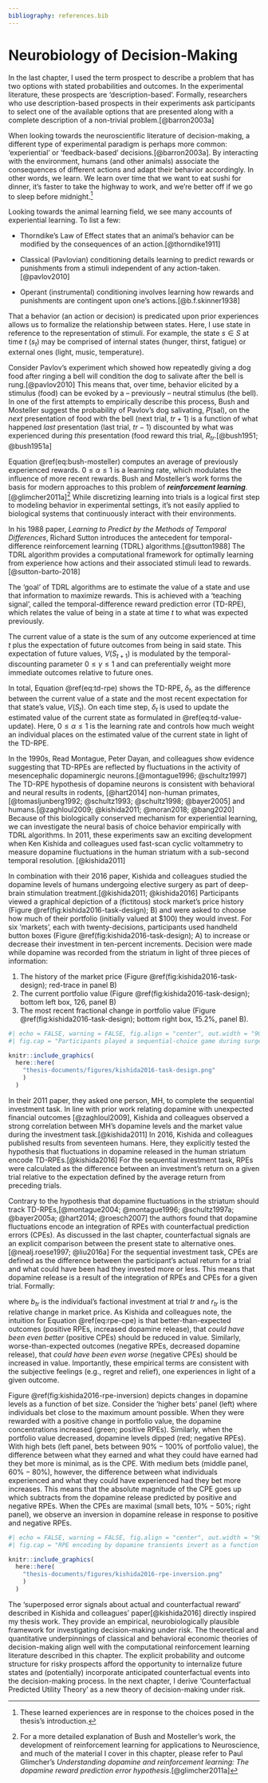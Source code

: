 ```yaml
---
bibliography: references.bib
---
```


# Neurobiology of Decision-Making

In the last chapter, I used the term prospect to describe a problem that has two options with stated probabilities and outcomes. In the experimental literature, these prospects are 'description-based'. Formally, researchers who use description-based prospects in their experiments ask participants to select one of the available options that are presented along with a complete description of a non-trivial problem.[@barron2003a]

When looking towards the neuroscientific literature of decision-making, a different type of experimental paradigm is perhaps more common: 'experiential' or 'feedback-based' decisions.[@barron2003a]. By interacting with the environment, humans (and other animals) associate the consequences of different actions and adapt their behavior accordingly. In other words, we learn. We learn over time that we want to eat sushi for dinner, it's faster to take the highway to work, and we're better off if we go to sleep before midnight.[^neurobiology-1]

[^neurobiology-1]: These learned experiences are in response to the choices posed in the thesis's introduction.

Looking towards the animal learning field, we see many accounts of experiential learning. To list a few:

-   Thorndike's Law of Effect states that an animal's behavior can be modified by the consequences of an action.[@thorndike1911]

-   Classical (Pavlovian) conditioning details learning to predict rewards or punishments from a stimuli independent of any action-taken.[@pavlov2010]

-   Operant (instrumental) conditioning involves learning how rewards and punishments are contingent upon one's actions.[@b.f.skinner1938]

That a behavior (an action or decision) is predicated upon prior experiences allows us to formalize the relationship between states. Here, I use state in reference to the representation of stimuli. For example, the state $s \in S$ at time $t$ ($s_t$) may be comprised of internal states (hunger, thirst, fatigue) or external ones (light, music, temperature).

Consider Pavlov's experiment which showed how repeatedly giving a dog food after ringing a bell will condition the dog to salivate after the bell is rung.[@pavlov2010] This means that, over time, behavior elicited by a stimulus (food) can be evoked by a -- previously -- neutral stimulus (the bell). In one of the first attempts to empirically describe this process, Bush and Mosteller suggest the probability of Pavlov's dog salivating, $P(\text{sal})$, on the *next* presentation of food with the bell (next trial, $tr+1$) is a function of what happened *last* presentation (last trial, $tr-1$) discounted by what was experienced during *this* presentation (food reward this trial, $R_{tr}$.[@bush1951; @bush1951a]

```{=tex}
\begin{equation}
P(\text{sal})_{\text{tr}+1} = P(\text{sal})_{\text{tr}-1} + \alpha (R_{\text{tr}} - P(\text{sal})_{\text{tr}-1})
(\#eq:bush-mosteller)
\end{equation}
```
Equation \@ref(eq:bush-mosteller) computes an average of previously experienced rewards. $0 \leq \alpha \leq 1$ is a learning rate, which modulates the influence of more recent rewards. Bush and Mosteller's work forms the basis for modern approaches to this problem of ***reinforcement learning***.[@glimcher2011a][^neurobiology-2] While discretizing learning into trials is a logical first step to modeling behavior in experimental settings, it's not easily applied to biological systems that continuously interact with their environments.

[^neurobiology-2]: For a more detailed explanation of Bush and Mosteller's work, the development of reinforcement learning for applications to Neuroscience, and much of the material I cover in this chapter, please refer to Paul Glimcher's *Understanding dopamine and reinforcement learning: The dopamine reward prediction error hypothesis*.[@glimcher2011a]

In his 1988 paper, *Learning to Predict by the Methods of Temporal Differences*, Richard Sutton introduces the antecedent for temporal-difference reinforcement learning (TDRL) algorithms.[@sutton1988] The TDRL algorithm provides a computational framework for optimally learning from experience how actions and their associated stimuli lead to rewards. [@sutton-barto-2018]

The 'goal' of TDRL algorithms are to estimate the value of a state and use that information to maximize rewards. This is achieved with a 'teaching signal', called the temporal-difference reward prediction error (TD-RPE), which relates the value of being in a state at time $t$ to what was expected previously.

```{=tex}
\begin{equation}
\delta_t = [\text{outcome}_t + \gamma V(S_{t+1})] - V(S_t)
(\#eq:td-rpe)
\end{equation}
```
The current value of a state is the sum of any outcome experienced at time $t$ plus the expectation of future outcomes from being in said state. This expectation of future values, $V(S_{t+1})$ is modulated by the temporal-discounting parameter $0 \leq \gamma \leq 1$ and can preferentially weight more immediate outcomes relative to future ones.

In total, Equation \@ref(eq:td-rpe) shows the TD-RPE, $\delta_t$, as the difference between the current value of a state and the most recent expectation for that state's value, $V(S_t)$. On each time step, $\delta_t$ is used to update the estimated value of the current state as formulated in \@ref(eq:td-value-update). Here, $0 \leq \alpha \leq 1$ is the learning rate and controls how much weight an individual places on the estimated value of the current state in light of the TD-RPE.

```{=tex}
\begin{equation}
\hat{V}(S_t) \leftarrow V(S_t) + (\alpha \cdot \delta_t)
(\#eq:td-value-update)
\end{equation}
```

In the 1990s, Read Montague, Peter Dayan, and colleagues show evidence suggesting that TD-RPEs are reflected by fluctuations in the activity of mesencephalic dopaminergic neurons.[@montague1996; @schultz1997] The TD-RPE hypothesis of dopamine neurons is consistent with behavioral and neural results in rodents, [@hart2014] non-human primates, [@tomasljunberg1992; @schultz1993; @schultz1998; @bayer2005] and humans.[@zaghloul2009; @kishida2011; @moran2018; @bang2020] Because of this biologically conserved mechanism for experiential learning, we can investigate the neural basis of choice behavior empirically with TDRL algorithms. In 2011, these experiments saw an exciting development when Ken Kishida and colleagues used fast-scan cyclic voltammetry to measure dopamine fluctuations in the human striatum with a sub-second temporal resolution. [@kishida2011]

In combination with their 2016 paper, Kishida and colleagues studied the dopamine levels of humans undergoing elective surgery as part of deep-brain stimulation treatment.[@kishida2011; @kishida2016] Participants viewed a graphical depiction of a (fictitous) stock market's price history (Figure \@ref(fig:kishida2016-task-design); B) and were asked to choose how much of their portfolio (initially valued at \$100) they would invest. For six 'markets', each with twenty-decisions, participants used handheld button boxes (Figure \@ref(fig:kishida2016-task-design); A) to increase or decrease their investment in ten-percent increments. Decision were made while dopamine was recorded from the striatum in light of three pieces of information:

1.  The history of the market price (Figure \@ref(fig:kishida2016-task-design); red-trace in panel B)
2.  The current portfolio value (Figure \@ref(fig:kishida2016-task-design); bottom left box, 126, panel B)
3.  The most recent fractional change in portfolio value (Figure \@ref(fig:kishida2016-task-design); bottom right box, 15.2%, panel B).

```r
#| echo = FALSE, warning = FALSE, fig.align = "center", out.width = "90%",
#| fig.cap = "Participants played a sequential-choice game during surgery using button boxes (A; Left) and a visual display (A; Right). For each patient, bet size adjustments (e.g., increase bet or decrease bet) and the decision to submit one’s answer were performed with button boxes. (B) Graphical depiction of the market price history (red trace), their current portfolio value (bottom left box), and their most recent outcome (bottom right box) for sequential investment task (C) Timeline of events during a single round of the investment game. Reprinted with permission from Kishida et al., 2016."

knitr::include_graphics(
  here::here(
    "thesis-documents/figures/kishida2016-task-design.png"
    )
  )

```

In their 2011 paper, they asked one person, MH, to complete the sequential investment task. In line with prior work relating dopamine with unexpected financial outcomes [@zaghloul2009], Kishida and colleagues observed a strong correlation between MH's dopamine levels and the market value during the investment task.[@kishida2011] In 2016, Kishida and colleagues published results from seventeen humans. Here, they explicitly tested the hypothesis that fluctuations in dopamine released in the human striatum encode TD-RPEs.[@kishida2016] For the sequential investment task, RPEs were calculated as the difference between an investment's return on a given trial relative to the expectation defined by the average return from preceding trials.

Contrary to the hypothesis that dopamine fluctuations in the striatum should track TD-RPEs,[@montague2004; @montague1996; @schultz1997a; @bayer2005a; @hart2014; @roesch2007] the authors found that dopamine fluctuations encode an integration of RPEs with counterfactual prediction errors (CPEs). As discussed in the last chapter, counterfactual signals are an explicit comparison between the present state to alternative ones.[@nealj.roese1997; @liu2016a] For the sequential investment task, CPEs are defined as the difference between the participant's actual return for a trial and what could have been had they invested more or less. This means that dopamine release is a result of the integration of RPEs and CPEs for a given trial. Formally:

```{=tex}
\begin{equation}
\begin{aligned}
\text{dopamine transient} &\propto \text{RPE} - \text{CPE} \\
&\propto \text{RPE} - r_{tr}(1 - b_{tr})
\end{aligned}
(\#eq:rpe-cpe)
\end{equation}
```

where $b_{tr}$ is the individual's factional investment at trial $tr$ and $r_{tr}$ is the relative change in market price. As Kishida and colleagues note, the intuition for Equation \@ref(eq:rpe-cpe) is that better-than-expected outcomes (positive RPEs, increased dopamine release), that *could have been even better* (positive CPEs) should be reduced in value. Similarly, worse-than-expected outcomes (negative RPEs, decreased dopamine release), that *could have been even worse* (negative CPEs) should be increased in value. Importantly, these empirical terms are consistent with the subjective feelings (e.g., regret and relief), one experiences in light of a given outcome.

Figure \@ref(fig:kishida2016-rpe-inversion) depicts changes in dopamine levels as a function of bet size. Consider the 'higher bets' panel (left) where individuals bet close to the maximum amount possible. When they were rewarded with a positive change in portfolio value, the dopamine concentrations increased (green; positive RPEs). Similarly, when the portfolio value decreased, dopamine levels dipped (red; negative RPEs). With high bets (left panel, bets between $90\%-100\%$ of portfolio value), the difference between what they earned and what they could have earned had they bet more is minimal, as is the CPE. With medium bets (middle panel, $60\%-80\%$), however, the difference between what individuals experienced and what they could have experienced had they bet more increases. This means that the absolute magnitude of the CPE goes up which subtracts from the dopamine release predicted by positive and negative RPEs. When the CPEs are maximal (small bets, $10\% - 50\%$; right panel), we observe an inversion in dopamine release in response to positive and negative RPEs.

```r
#| echo = FALSE, warning = FALSE, fig.align = "center", out.width = "90%",
#| fig.cap = "RPE encoding by dopamine transients invert as a function of bet size. Dopamine responses to equal absolute magnitude positive and negative RPEs when bets are high (Left), medium (Center), or low (Right). For all three plots, mean normalized dopamine responses with standard errors are shown for positive RPEs (green traces) and negative RPEs (red traces). Reprinted with permission from Kishida et al., 2016."

knitr::include_graphics(
  here::here(
    "thesis-documents/figures/kishida2016-rpe-inversion.png"
    )
  )

```

The 'superposed error signals about actual and counterfactual reward' described in Kishida and colleagues' paper[@kishida2016] directly inspired my thesis work. They provide an empirical, neurobiologically plausible framework for investigating decision-making under risk. The theoretical and quantitative underpinnings of classical and behavioral economic theories of decision-making align well with the computational reinforcement learning literature described in this chapter. The explicit probability and outcome structure for risky prospects afford the opportunity to internalize future states and (potentially) incorporate anticipated counterfactual events into the decision-making process. In the next chapter, I derive 'Counterfactual Predicted Utility Theory' as a new theory of decision-making under risk.
